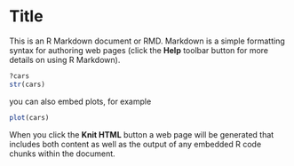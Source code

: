 Title
========================================================

This is an R Markdown document or RMD. Markdown is a simple formatting syntax for authoring web pages (click the **Help** toolbar button for more details on using R Markdown).


```r
?cars
str(cars)
```

you can also embed plots, for example
```r
plot(cars)
```



When you click the **Knit HTML** button a web page will be generated that includes both content as well as the output of any embedded R code chunks within the document.
